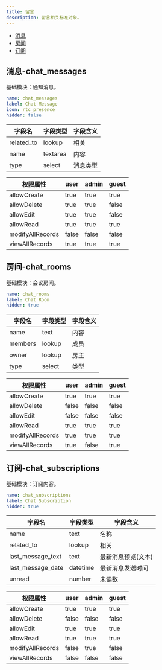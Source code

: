 ```yaml
---
title: 留言
description: 留言相关标准对象。
---
```


- [消息](#消息-chat_messages)
- [房间](#房间-chat_rooms)
- [订阅](#订阅-chat_subscriptions)

## 消息-chat_messages
基础模块：通知消息。

```yaml
name: chat_messages
label: Chat Message
icon: rtc_presence
hidden: false
```

| 字段名 | 字段类型 | 字段含义 |
|----|----|----|
| related_to | lookup | 相关 |
| name | textarea | 内容 |
| type | select | 消息类型 |

| 权限属性 | user | admin | guest |
|----|----|----|----|
| allowCreate | true | true | true |
| allowDelete | true | true | false |
| allowEdit | true | true | false |
| allowRead | true | true | true |
| modifyAllRecords | false | false | false |
| viewAllRecords | true | true | true |

## 房间-chat_rooms
基础模块：会议房间。

```yaml
name: chat_rooms
label: Chat Room
hidden: true
```

| 字段名 | 字段类型 | 字段含义 |
|----|----|----|
| name | text | 内容 |
| members | lookup | 成员 |
| owner | lookup | 房主 |
| type | select | 类型 |

| 权限属性 | user | admin | guest |
|----|----|----|----|
| allowCreate | true | true | true |
| allowDelete | false | false | false |
| allowEdit | false | false | false |
| allowRead | true | true | true |
| modifyAllRecords | true | true | true |
| viewAllRecords | true | false | true |

## 订阅-chat_subscriptions
基础模块：订阅内容。

```yaml
name: chat_subscriptions
label: Chat Subscription
hidden: true
```

| 字段名 | 字段类型 | 字段含义 |
|----|----|----|
| name | text | 名称 |
| related_to | lookup | 相关 |
| last_message_text | text | 最新消息预览(文本) |
| last_message_date | datetime | 最新消息发送时间 |
| unread | number | 未读数 |

| 权限属性 | user | admin | guest |
|----|----|----|----|
| allowCreate | true | true | true |
| allowDelete | false | false | false |
| allowEdit | true | true | true |
| allowRead | true | true | true |
| modifyAllRecords | false | true | false |
| viewAllRecords | false | false | false |